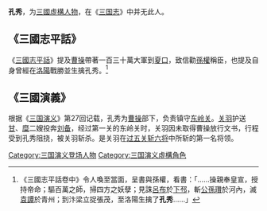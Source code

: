 '''孔秀'''，为[[三國虛構人物列表|三國虛構人物]]，在《[[三国志|三国志]]》中并无此人。

== 《三國志平話》 ==
《[[三國志平話|三國志平話]]》提及[[曹操|曹操]]帶著一百三十萬大軍到[[夏口|夏口]]，致信勸[[孫權|孫權]]稱臣，也提及自身曾經在[[洛陽|洛陽]]戰勝並生擒孔秀。<ref>《三國志平話卷中》令人喚至當面，呈書與孫權，看書：「……操親奉皇宣，授持帝命；驅百萬之師，掃四方之妖孽；見誅[[呂布|呂布]]於[[下邳|下邳]]，斬[[公孫瓚|公孫瓚]]於河內，滅[[袁譚|袁譚]]於青州；到汴梁立捉張茂，至洛陽生擒了'''孔秀'''……」</ref>

== 《三國演義》 ==
根据《[[三国演义|三国演义]]》第27回记载，孔秀为[[曹操|曹操]]部下，负责镇守[[东岭关|东岭关]]。[[关羽|关羽]]护送[[昭烈皇后_(蜀漢)|甘]]、[[糜夫人|糜]]二嫂投奔[[刘备|刘备]]，经过第一关的东岭关时，关羽因未取得曹操放行文书，行程受到孔秀阻挠，被关羽斩杀。是关羽在[[过五关斩六将|过五关斩六将]]中所斩的第一名将领。

[[Category:三国演义登场人物|Category:三国演义登场人物]]
[[Category:三国演义虛構角色|Category:三国演义虛構角色]]